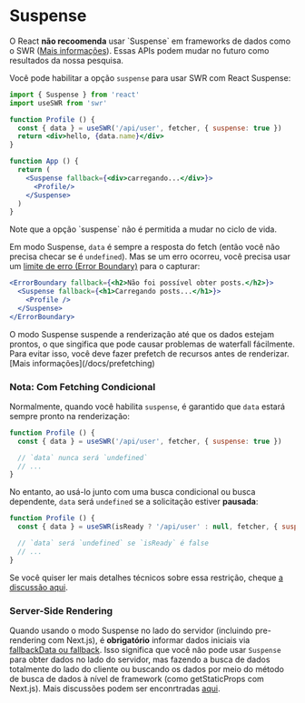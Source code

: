 
# Suspense

<Callout emoji="🚨" type="error">
  O React <strong>não recoomenda</strong> usar `Suspense` em frameworks de dados como o SWR (<a href="https://reactjs.org/blog/2022/03/29/react-v18.html#suspense-in-data-frameworks" target="_blank" rel="noopener">Mais informações</a>). Essas APIs podem mudar no futuro como resultados da nossa pesquisa.
</Callout>

Você pode habilitar a opção `suspense` para usar SWR com React Suspense:

```jsx
import { Suspense } from 'react'
import useSWR from 'swr'

function Profile () {
  const { data } = useSWR('/api/user', fetcher, { suspense: true })
  return <div>hello, {data.name}</div>
}

function App () {
  return (
    <Suspense fallback={<div>carregando...</div>}>
      <Profile/>
    </Suspense>
  )
}
```

<Callout>
  Note que a opção `suspense` não é permitida a mudar no ciclo de vida.
</Callout>

Em modo Suspense, `data` é sempre a resposta do fetch (então você não precisa checar se é `undefined`).
Mas se um erro ocorreu, você precisa usar um [limite de erro (Error Boundary)](https://pt-br.reactjs.org/docs/error-boundaries.html) para o capturar:

```jsx
<ErrorBoundary fallback={<h2>Não foi possível obter posts.</h2>}>
  <Suspense fallback={<h1>Carregando posts...</h1>}>
    <Profile />
  </Suspense>
</ErrorBoundary>
```

<Callout>
  O modo Suspense suspende a renderização até que os dados estejam prontos, o que singifica que pode causar problemas de waterfall fácilmente. Para evitar isso, você deve fazer prefetch de recursos antes de renderizar. [Mais informações](/docs/prefetching)
</Callout>

### Nota: Com Fetching Condicional

Normalmente, quando você habilita `suspense`, é garantido que `data` estará sempre pronto na renderização:

```jsx
function Profile () {
  const { data } = useSWR('/api/user', fetcher, { suspense: true })

  // `data` nunca será `undefined`
  // ...
}
```

No entanto, ao usá-lo junto com uma busca condicional ou busca dependente, `data` será `undefined` se a solicitação estiver **pausada**:

```jsx
function Profile () {
  const { data } = useSWR(isReady ? '/api/user' : null, fetcher, { suspense: true })

  // `data` será `undefined` se `isReady` é false
  // ...
}
```

Se você quiser ler mais detalhes técnicos sobre essa restrição, cheque [a discussão aqui](https://github.com/vercel/swr/pull/357#issuecomment-627089889).

### Server-Side Rendering

Quando usando o modo Suspense no lado do servidor (incluindo pre-rendering com Next.js), é **obrigatório** informar dados iniciais via [fallbackData ou fallback](/docs/with-nextjs#pre-rendering-with-default-data). Isso significa que você não pode usar `Suspense` para obter dados no lado do servidor, mas fazendo a busca de dados totalmente do lado do cliente ou buscando os dados por meio do método de busca de dados à nível de framework (como getStaticProps com Next.js). Mais discussões podem ser enconrtradas [aqui](https://github.com/vercel/swr/issues/1906).
